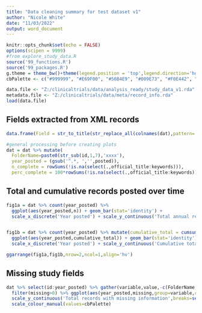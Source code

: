 ```yaml
---
title: "Data cleaning summary for test dataset v1"
author: "Nicole White"
date: "11/03/2022"
output: word_document
---
```


```r
knitr::opts_chunk$set(echo = FALSE)
options(scipen = 9999)
#from explore_study_data.R
source('99_functions.R')
source('99_packages.R')
g.theme = theme_bw()+theme(legend.position = 'top',legend.direction='horizontal')
cbPalette <- c("#999999", "#E69F00", "#56B4E9", "#009E73", "#F0E442", "#0072B2", "#D55E00", "#CC79A7")

data.file <- "Z:/clinicaltrials/data/analysis_ready/study_data_v1.rda"
metadata.file <- "Z:/clinicaltrials/data/meta/record_info.rda"
load(data.file)

```


## Fields extracted from XML records

```r
data.frame(Field = str_to_title(str_replace_all(colnames(dat),pattern='_',replacement=' '))) %>% flextable() %>% autofit()

```



```r
#general processing before creating plots
dat = dat %>% mutate(
  FolderName=paste0(str_sub(id,1,7),'xxxx'),
  year_posted = (gsub('^.*, ','',posted)),
  n_complete = rowSums(!is.na(select(.,official_title:keywords))),
  perc_complete = 100*rowSums(!is.na(select(.,official_title:keywords))))

```


## Total and cumulative records posted over time

```r
fig1a = dat %>% count(year_posted) %>% 
  ggplot(aes(year_posted,n)) + geom_bar(stat='identity') +
  scale_x_discrete('Year posted') + scale_y_continuous('Total annual records',breaks=seq(0,10000,1000),labels = function(x) format(x, big.mark=',',scientific = FALSE))+g.theme


fig1b = dat %>% count(year_posted) %>% mutate(cumulative_total = cumsum(n)) %>% 
  ggplot(aes(year_posted,cumulative_total)) + geom_bar(stat='identity') +
  scale_x_discrete('Year posted') + scale_y_continuous('Cumulative total records',breaks=seq(0,100000,10000),labels = function(x) format(x, big.mark=',',scientific = FALSE))+g.theme

ggarrange(fig1a,fig1b,nrow=2,ncol=1,align='hv')

```

## Missing study fields

```r

dat %>% select(id:year_posted) %>% gather(variable,value,-c(FolderName,id,year_posted)) %>% group_by(year_posted,variable) %>% summarise(missing = sum(is.na(value)),.groups='drop') %>%
  filter(missing>0) %>% ggplot(aes(year_posted,missing,group=variable,colour=variable))+geom_line(size=1.5)+
  scale_y_continuous('Total records with missing information',breaks=seq(0,10000,1000),labels = function(x) format(x, big.mark=',',scientific = FALSE))+g.theme+
  scale_colour_manual(values=cbPalette)

```